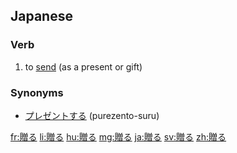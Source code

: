 ==Japanese==
{{ja-kanjitab|贈}}

===Verb===
{{ja-verb|おくる|type=1|tr=trans}}
# to [[send]] (as a present or gift)

===Synonyms===
* [[プレゼント]]する (purezento-suru)

[[fr:贈る]]
[[li:贈る]]
[[hu:贈る]]
[[mg:贈る]]
[[ja:贈る]]
[[sv:贈る]]
[[zh:贈る]]